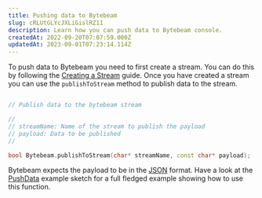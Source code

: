 ```yaml
---
title: Pushing data to Bytebeam
slug: cRLUtGLYcJXLiGislRZ11
description: Learn how you can push data to Bytebeam console.
createdAt: 2022-09-20T07:07:59.000Z
updatedAt: 2023-09-01T07:23:14.114Z
---
```


To push data to Bytebeam you need to first create a stream. You can do this by following the [Creating a Stream](https://bytebeamio.mintlify.app/platform-guide/streams-tables/creating-a-stream) guide. Once you have created a stream you can use the `publishToStream` method to publish data to the stream.

```cpp

// Publish data to the bytebeam stream

//
// streamName: Name of the stream to publish the payload
// payload: Data to be published
//

bool Bytebeam.publishToStream(char* streamName, const char* payload);
```

Bytebeam expects the payload to be in the <a href="https://en.wikipedia.org/wiki/JSON" target="_blank">JSON</a> format. Have a look at the <a href="https://github.com/bytebeamio/bytebeam-arduino-sdk/tree/main/examples/ESP32/PushData" target="_blank">PushData</a> example sketch for a full fledged example showing how to use this function.
